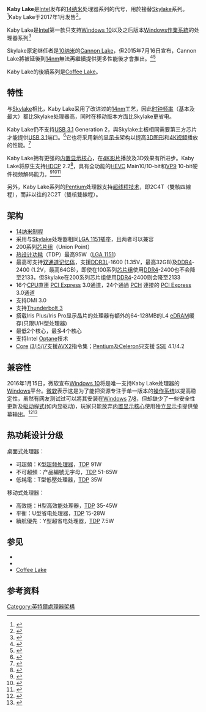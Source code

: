 {{校对翻译}}
{{NoteTA
|G1=IT
}}
'''Kaby Lake'''是[[Intel|Intel]]发布的[[14纳米制程|14纳米]]处理器系列的代号，用於接替[[Skylake微架構|Skylake]]系列。<ref name="wccftech20160120-Icelake">{{Cite web|url=http://wccftech.com/intel-10nm-cannonlake-ice-lake-tiger-lake-cpu/|title=Intel's Cannonlake CPUs To Be Succeeded By 10nm Ice Lake Family in 2018 and 10nm Tiger Lake Family in 2019|date=2016-01-20|work=WCCFTech|accessdate=2016-07-26|archive-date=2021-01-18|archive-url=https://web.archive.org/web/20210118140818/https://wccftech.com/intel-10nm-cannonlake-ice-lake-tiger-lake-cpu/|dead-url=no}}</ref>Kaby Lake于2017年1月发售<ref>{{Cite web |url=http://ark.intel.com/zh-tw/products/97129/Intel-Core-i7-7700K-Processor-8M-Cache-up-to-4_50-GHz?_ga=1.176858336.490380418.1483523101 |title=存档副本 |accessdate=2017-01-04 |archive-date=2017-01-04 |archive-url=https://web.archive.org/web/20170104164235/http://ark.intel.com/zh-tw/products/97129/Intel-Core-i7-7700K-Processor-8M-Cache-up-to-4_50-GHz?_ga=1.176858336.490380418.1483523101 |dead-url=no }}</ref>。

Kaby Lake是[[英特尔|Intel]]第一款只支持[[Windows_10|Windows 10]]以及之后版本[[Microsoft_Windows|Windows作業系統]]的处理器系列<ref>{{Cite web |url=http://www.techradar.com/news/software/operating-systems/intel-s-latest-cpus-will-only-support-windows-10-1327487 |title=存档副本 |accessdate=2016-12-29 |archive-date=2019-05-07 |archive-url=https://web.archive.org/web/20190507052024/https://www.techradar.com/news/software/operating-systems/intel-s-latest-cpus-will-only-support-windows-10-1327487 |dead-url=no }}</ref>

Skylake原定继任者是[[10纳米制程|10纳米]]的[[Cannon_Lake微架构|Cannon Lake]]，但2015年7月16日宣布，Cannon Lake將被延後到[[14纳米制程|14nm]]無法再繼續提供更多性能後才會推出。<ref>{{Cite web|url=http://arstechnica.com/gadgets/2015/07/intel-confirms-tick-tock-shattering-kaby-lake-processor-as-moores-law-falters/|title=Intel confirms tick-tock-shattering Kaby Lake processor as Moore's Law falters|accessdate=2015-07-16|date=2015-07-16|last1=Bright|first1=Peter|website=Ars Technica|archive-date=2015-07-17|archive-url=https://web.archive.org/web/20150717015219/http://arstechnica.com/gadgets/2015/07/intel-confirms-tick-tock-shattering-kaby-lake-processor-as-moores-law-falters/|dead-url=no}}</ref><ref>{{Cite web|url=http://www.extremetech.com/computing/210050-intel-confirms-10nm-delayed-to-2017-will-introduce-kaby-lake-at-14nm-to-fill-gap|title=Intel confirms 10nm delayed to 2017, will introduce 'Kaby Lake' at 14nm to fill gap|date=2015-07-16|first1=Joel|last1=Hruska|website=ExtremeTech|accessdate=2016-07-26|archive-date=2017-01-11|archive-url=https://web.archive.org/web/20170111100707/http://www.extremetech.com/computing/210050-intel-confirms-10nm-delayed-to-2017-will-introduce-kaby-lake-at-14nm-to-fill-gap|dead-url=no}}</ref>

Kaby Lake的後續系列是[[Coffee_Lake|Coffee Lake]]。

== 特性 ==
与[[Skylake微架構|Skylake]]相比，Kaby Lake采用了改进过的[[14纳米制程|14nm]]工艺，因此[[时钟频率|时钟频率]]（基本及最大）都比Skylake处理器高，同时在移动版本方面比Skylake更省电。

Kaby Lake仍不支持[[USB_3.1|USB 3.1]]  Generation 2，與Skylake主板相同需要第三方芯片才能提供[[USB_3.1|USB 3.1]]端口。<ref>{{Cite web|url=http://www.hardwareluxx.com/index.php/news/hardware/cpu/35840-intel-to-bring-qkaby-lakeq-and-qcannonlakeq.html|title=Intel to bring "Kaby Lake" and "Cannonlake"|accessdate=2015-10-04|date=2015-06-24|first1=Marcel|last1=Niederste-Berg|website=HardwareLuxx|deadurl=yes|archiveurl=https://web.archive.org/web/20151004225501/http://www.hardwareluxx.com/index.php/news/hardware/cpu/35840-intel-to-bring-qkaby-lakeq-and-qcannonlakeq.html|archivedate=2015-10-04}}</ref>它也将采用新的[[显示卡|显示卡]]架构以提高[[三维计算机图形|3D图形]]和[[4K解析度|4K视频]]播放的性能。<ref>{{Cite web|url=http://www.fool.com/investing/general/2015/06/29/intel-corporation-is-doing-something-smart-with-it.aspx|title=Intel Corporation Is Doing Something Smart with Its Upcoming Kaby Lake Chip|accessdate=2015-10-09|date=2015-08-29|first1=Ashraf|last1=Eassa|website=The Motley Fool|archive-date=2019-11-25|archive-url=https://web.archive.org/web/20191125050922/https://www.fool.com/investing/general/2015/06/29/intel-corporation-is-doing-something-smart-with-it.aspx|dead-url=no}}</ref>

Kaby Lake拥有更强的[[Intel_HD_Graphics|内置显示核心]]，在[[4K解析度|4K影片]]播放及3D效果有所进步。Kaby Lake将原生支持[[HDCP|HDCP]] 2.2<ref>{{Cite web |url=http://forums.anandtech.com/showthread.php?p=37770548#post37770548 |title=存档副本 |access-date=2016-07-26 |archive-url=https://web.archive.org/web/20160806053558/http://forums.anandtech.com/showthread.php?p=37770548#post37770548 |archive-date=2016-08-06 |dead-url=yes }}</ref>，具有全功能的[[高效率视频编码|HEVC]] Main10/10-bit和[[VP9|VP9]] 10-bit硬件视频解码能力。<ref>{{Cite web |url=http://forums.anandtech.com/showthread.php?t=2454680 |title=存档副本 |access-date=2016-07-26 |archive-url=https://web.archive.org/web/20160325161428/http://forums.anandtech.com/showthread.php?t=2454680 |archive-date=2016-03-25 |dead-url=yes }}</ref><ref>{{Cite web |url=https://software.intel.com/en-us/articles/whats-new-in-intel-media-sdk-r2 |title=存档副本 |accessdate=2016-07-26 |archive-date=2018-09-18 |archive-url=https://web.archive.org/web/20180918193720/https://software.intel.com/en-us/articles/whats-new-in-intel-media-sdk-r2 |dead-url=no }}</ref><ref>{{Cite web |url=https://software.intel.com/sites/default/files/mediasdk_release_notes.pdf |title=存档副本 |accessdate=2016-07-26 |archive-date=2020-10-24 |archive-url=https://web.archive.org/web/20201024160857/https://software.intel.com/sites/default/files/mediasdk_release_notes.pdf |dead-url=no }}</ref>

另外，Kaby Lake系列的[[奔騰|Pentium]]处理器支持[[超執行緒|超线程技术]]，即2C4T（雙核四線程），而非以往的2C2T（雙核雙線程）。

== 架构 ==
* [[14纳米制程|14纳米制程]]
* 采用与[[Skylake微架構|Skylake]]处理器相同[[LGA_1151|LGA 1151]]插座，且两者可以兼容
* 200系列[[芯片组|芯片组]]（Union Point）
* [[热设计功耗|热设计功耗]]（TDP）最高95W（[[LGA_1151|LGA 1151]]）
* 最高可支持[[雙通道記憶體技術|双通道]][[電腦記憶體|记忆体]]，支援[[DDR3|DDR3L]]-1600 (1.35V，最高32GB)及[[DDR4|DDR4]]-2400 (1.2V，最高64GB)，即使在100系列[[芯片组|芯片组]]使用[[DDR4_SDRAM|DDR4]]-2400也不会降至2133，但Skylake在200系列芯片组使用[[DDR4_SDRAM|DDR4]]-2400则会降至2133
* 16个[[中央处理器|CPU]]直連 [[PCI_Express|PCI Express]] 3.0通道，24个通過 [[平台路徑控制器|PCH]] 連接的 [[PCI_Express|PCI Express]] 3.0通道
* 支持DMI 3.0
* 支持[[Thunderbolt|Thunderbolt 3]]
* 搭载Iris Plus/Iris Pro显示晶片的处理器有额外的64-128MB的L4 [[动态随机存取存储器|eDRAM]]缓存(只限U/H型处理器)
* 最低2个核心，最多4个核心
* 支持Intel [[3D_XPoint|Optane]]技术
*[[酷睿|Core]] [[Intel_Core_i3|i3]]/[[Intel_Core_i5|i5]]/[[Intel_Core_i7|i7]]支援[[AVX指令集|AVX2]]指令集；[[奔騰|Pentium]]及[[赛扬|Celeron]]只支援 [[SSE|SSE]] 4.1/4.2

== 兼容性 ==
2016年1月15日，微软宣布[[Windows_10|Windows 10]]将是唯一支持Kaby Lake处理器的[[Microsoft_Windows|Windows]]平台。[[微软|微软]]表示这是为了能把资源专注于单一版本的[[操作系统|操作系统]]以提高稳定性，虽然有网友测试过可以將其安装在[[Microsoft_Windows|Windows]] [[Windows_7|7]]/[[Windows_8|8]]，但却缺少了一些安全性更新及[[驱动程序|驱动程式]](如内显驱动)，玩家只能放弃[[Intel_HD_Graphics|内置显示核心]]使用独立[[显示卡|显示卡]]提供螢幕输出。<ref>{{Cite web |url=https://blogs.windows.com/windowsexperience/2016/01/15/windows-10-embracing-silicon-innovation/ |title=存档副本 |accessdate=2016-07-26 |archive-date=2021-01-26 |archive-url=https://web.archive.org/web/20210126204049/https://blogs.windows.com/windowsexperience/2016/01/15/windows-10-embracing-silicon-innovation/ |dead-url=no }}</ref><ref>{{Cite web |url=http://technews.tw/2016/09/06/kaby-lake-will-support-only-for-win10/ |title=存档副本 |accessdate=2017-01-15 |archive-date=2020-10-28 |archive-url=https://web.archive.org/web/20201028034130/https://technews.tw/2016/09/06/kaby-lake-will-support-only-for-win10/ |dead-url=no }}</ref>

== 热功耗设计分级 ==

桌面式处理器：
*可超頻：K型[[超頻|超频]][[中央处理器|处理器]]，[[热设计功耗|TDP]] 91W
*不可超頻：产品編號无字母，[[热设计功耗|TDP]] 51-65W
*低耗電：T型低壓处理器，[[热设计功耗|TDP]] 35W

移动式处理器：
*高效能：H型高效能处理器，[[热设计功耗|TDP]] 35-45W
*平衡：U型省电处理器，[[热设计功耗|TDP]] 15-28W
*續航優先：Y型超省电处理器，[[热设计功耗|TDP]] 7.5W

== 参见 ==
* {{tsl|en|List of Intel CPU microarchitectures|Intel CPU微架构列表}}
* {{tsl|en|List of Intel codenames|Intel代号列表}}
*[[Coffee_Lake|Coffee Lake]]

== 参考资料 ==
{{Reflist|2}}

{{Intel處理器列表}}


[[Category:英特爾處理器架構|Category:英特爾處理器架構]]